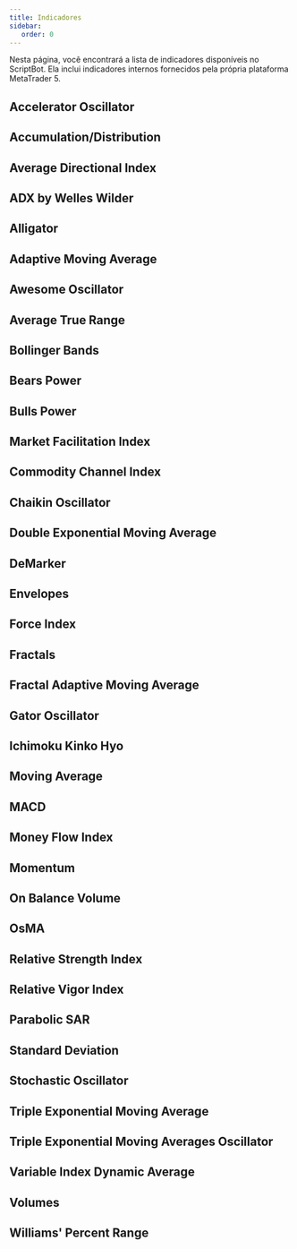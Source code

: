 ```yaml
---
title: Indicadores
sidebar:
   order: 0
---
```



Nesta página, você encontrará a lista de indicadores disponíveis no ScriptBot. Ela inclui indicadores internos fornecidos pela própria plataforma MetaTrader 5.

## Accelerator Oscillator

<Indicator
   type="AC"
   instance="NEW, SYMBOL, CURRENT"
   params=""
/>

## Accumulation/Distribution

<Indicator
   type="AD"
   instance="NEW, SYMBOL, CURRENT"
   params="TICK"
/>

## Average Directional Index

<Indicator
   type="ADX"
   instance="NEW, SYMBOL, CURRENT"
   params="14"
/>

## ADX by Welles Wilder

<Indicator
   type="ADXW"
   instance="NEW, SYMBOL, CURRENT"
   params="14"
/>

## Alligator

<Indicator
   type="ALLIGATOR"
   instance="0, SYMBOL, CURRENT"
   params="13, 8, 8, 5, 5, 3, SMOOTHED, MEDIAN"
/>

## Adaptive Moving Average

<Indicator
   type="AMA"
   instance="0, SYMBOL, CURRENT"
   params="10, 2, 30, 0, CLOSE"
/>

## Awesome Oscillator

<Indicator
   type="AO"
   instance="NEW, SYMBOL, CURRENT"
   params=""
/>

## Average True Range

<Indicator
   type="ATR"
   instance="NEW, SYMBOL, CURRENT"
   params="14"
/>

## Bollinger Bands

<Indicator
   type="BANDS"
   instance="0, SYMBOL, CURRENT"
   params="20, 0, 2.0, CLOSE"
/>

## Bears Power

<Indicator
   type="BEARS"
   instance="NEW, SYMBOL, CURRENT"
   params="13"
/>

## Bulls Power

<Indicator
   type="BULLS"
   instance="NEW, SYMBOL, CURRENT"
   params="13"
/>

## Market Facilitation Index

<Indicator
   type="BWMFI"
   instance="NEW, SYMBOL, CURRENT"
   params="TICK"
/>

## Commodity Channel Index

<Indicator
   type="CCI"
   instance="NEW, SYMBOL, CURRENT"
   params="14, TYPICAL"
/>

## Chaikin Oscillator

<Indicator
   type="CHAIKIN"
   instance="NEW, SYMBOL, CURRENT"
   params="3, 10, EXPONENTIAL, TICK"
/>

## Double Exponential Moving Average

<Indicator
   type="DEMA"
   instance="0, SYMBOL, CURRENT"
   params="14, 0, CLOSE"
/>

## DeMarker

<Indicator
   type="DEMARKER"
   instance="NEW, SYMBOL, CURRENT"
   params="14"
/>

## Envelopes

<Indicator
   type="ENVELOPES"
   instance="0, SYMBOL, CURRENT"
   params="14, 0, EXPONENTIAL, CLOSE, 0.1"
/>

## Force Index

<Indicator
   type="FORCE"
   instance="NEW, SYMBOL, CURRENT"
   params="13, SIMPLE, TICK"
/>

## Fractals

<Indicator
   type="FRACTALS"
   instance="0, SYMBOL, CURRENT"
   params=""
/>

## Fractal Adaptive Moving Average

<Indicator
   type="FRAMA"
   instance="0, SYMBOL, CURRENT"
   params="30, 0, CLOSE"
/>

## Gator Oscillator

<Indicator
   type="GATOR"
   instance="NEW, SYMBOL, CURRENT"
   params="13, 8, 8, 5, 5, 3, SMOOTHED, MEDIAN"
/>

## Ichimoku Kinko Hyo

<Indicator
   type="ICHIMOKU"
   instance="0, SYMBOL, CURRENT"
   params="9, 26, 52"
/>

## Moving Average

<Indicator
   type="MA"
   instance="0, SYMBOL, CURRENT"
   params="10, 0, SIMPLE, CLOSE"
/>

## MACD

<Indicator
   type="MACD"
   instance="NEW, SYMBOL, CURRENT"
   params="12, 26, 9, CLOSE"
/>

## Money Flow Index

<Indicator
   type="MFI"
   instance="NEW, SYMBOL, CURRENT"
   params="14, TICK"
/>

## Momentum

<Indicator
   type="MOMENTUM"
   instance="NEW, SYMBOL, CURRENT"
   params="14, CLOSE"
/>

## On Balance Volume

<Indicator
   type="OBV"
   instance="NEW, SYMBOL, CURRENT"
   params="TICK"
/>

## OsMA

<Indicator
   type="OSMA"
   instance="NEW, SYMBOL, CURRENT"
   params="12, 26, 9, CLOSE"
/>

## Relative Strength Index

<Indicator
   type="RSI"
   instance="NEW, SYMBOL, CURRENT"
   params="14, CLOSE"
/>

## Relative Vigor Index

<Indicator
   type="RVI"
   instance="NEW, SYMBOL, CURRENT"
   params="10"
/>

## Parabolic SAR

<Indicator
   type="SAR"
   instance="0, SYMBOL, CURRENT"
   params="0.02, 0.2"
/>

## Standard Deviation

<Indicator
   type="STDDEV"
   instance="NEW, SYMBOL, CURRENT"
   params="20, 0, SIMPLE, CLOSE"
/>

## Stochastic Oscillator

<Indicator
   type="STOCHASTIC"
   instance="NEW, SYMBOL, CURRENT"
   params="5, 3, 3, SIMPLE, LOWHIGH"
/>

## Triple Exponential Moving Average

<Indicator
   type="TEMA"
   instance="0, SYMBOL, CURRENT"
   params="14, 0, CLOSE"
/>

## Triple Exponential Moving Averages Oscillator

<Indicator
   type="TRIX"
   instance="NEW, SYMBOL, CURRENT"
   params="14, CLOSE"
/>

## Variable Index Dynamic Average

<Indicator
   type="VIDYA"
   instance="0, SYMBOL, CURRENT"
   params="15, 12, 0, CLOSE"
/>

## Volumes

<Indicator
   type="VOLUMES"
   instance="NEW, SYMBOL, CURRENT"
   params="TICK"
/>

## Williams' Percent Range

<Indicator
   type="WPR"
   instance="NEW, SYMBOL, CURRENT"
   params="1"
/>

<br />
<br />
<br />
<br />
<br />
<br />
<br />
<br />
<br />
<br />
<br />
<br />
<br />
<br />
<br />
<br />
